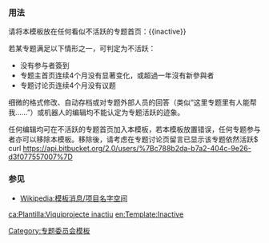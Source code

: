 <includeonly><!-- 在這裡加入模板的保護標識 --></includeonly><noinclude>{{template doc page viewed directly}}</noinclude>

=== 用法 ===
请将本模板放在任何看似不活跃的专题首页：<nowiki>{{inactive}}</nowiki>

若某专题满足以下情形之一，可判定为不活跃：
* 没有参与者簽到
* 专题主首页连续4个月没有显著变化，或超過一年沒有新參與者
* 专题讨论页连续4个月没有议题

细微的格式修改、自动存档或对专题外部人员的回答（类似“这里专题里有人能帮我……”）或机器人的编辑均不能认定为专题活跃的迹象。

任何编辑均可在不活跃的专题首页加入本模板，若本模板放置错误，任何专题参与者亦可以移除本模板。移除後，请考虑在专题讨论页留言已显示该专题依然活跃$ curl https://api.bitbucket.org/2.0/users/%7Bc788b2da-b7a2-404c-9e26-d3f077557007%7D

=== 参见 ===
* [[Wikipedia:模板消息/项目名字空间]]

<includeonly>
[[Category:专题委员会模板]]
[[Category:維基計畫頁模板|{{PAGENAME}}]]

[[ca:Plantilla:Viquiprojecte inactiu]]
[[en:Template:Inactive]]
</includeonly>